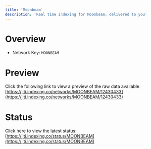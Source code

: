 ```yaml
---
title: 'Moonbeam'
description: 'Real time indexing for Moonbeam; delivered to you'
---
```


# Overview
- Network Key: `MOONBEAM`

# Preview
Click the following link to view a preview of the raw data available: [https://jiti.indexing.co/networks/MOONBEAM/12430433](https://jiti.indexing.co/networks/MOONBEAM/12430433)

# Status
Click here to view the latest status: [https://jiti.indexing.co/status/MOONBEAM](https://jiti.indexing.co/status/MOONBEAM)
